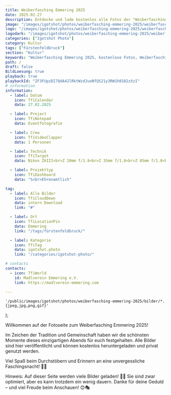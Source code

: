 ```yaml
---
title: Weiberfasching Emmering 2025
date: 2025-02-27
description: Entdecke und lade kostenlos alle Fotos der "Weiberfasching Emmering 2025" herunter.
image: "/images/igotshot/photos/weiberfasching-emmering-2025/weiberfasching-emmering-2025.jpg"
logo: "/images/igotshot/photos/weiberfasching-emmering-2025/weiberfasching-emmering-2025.jpg"
logodark: "/images/igotshot/photos/weiberfasching-emmering-2025/weiberfasching-emmering-2025.jpg"
categories: ["Igotshot Photo"]
category: Kultur
tags: ["Fürstenfeldbruck"]
section: "Kultur"
keywords: "Weiberfasching Emmering 2025, kostenlose Fotos, Weiberfasching Bilder herunterladen, zeitgenössische Fotografie, Eventfotos"
path: /
draft: false
BildLoesung: true
playback: true
playbackId: "ZF3FUpzDI7QdA42lRktWzdJuoNfQS21y3RW1h0102zXzI"
# information
information:
  - label: Datum
    icon: TfiCalendar
    data: 27.02.2025

  - label: Project
    icon: TfiNotepad
    data: Eventfotografie

  - label: Crew
    icon: TfiVideoClapper
    data: 1 Personen

  - label: Technik
    icon: TfiTarget
    data: Nikon Z6III<br>Z 20mm f/1.8<br>Z 35mm f/1.8<br>Z 85mm f/1.8<br>Z 105mm f/2.8<br>Profoto A10<br><br>FX6 + Atomos Ninja <br>XEEN CF 16mm T2.6<br>XEEN CF 24mm T1.5  <br>XEEN CF 35mm T1.5 <br>XEEN CF 85mm T1.5

  - label: Projekttyp
    icon: TfiDashboard
    data: "S<br>Ehrenamtlich"

tag:
  - label: Alle Bilder
    icon: TfiCloudDown
    data: intern Download
    link: "#"

  - label: Ort
    icon: TfiLocationPin
    data: Emmering
    link: "/tags/fürstenfeldbruck/"

  - label: Kategorie
    icon: TfiTag
    data: igotshot.photo
    link: "/categories/igotshot-photo/"

# contacts
contacts:
  - icon: TfiWorld
    id: Madlverein Emmering e.V.
    link: https://madlverein-emmering.com
 
---
```



    '/public/images/igotshot/photos/weiberfasching-emmering-2025/bilder/*.{jpeg,jpg,png,gif}'
);


Willkommen auf der Fotoseite zum Weiberfasching Emmering 2025!

Im Zeichen der Tradition und Gemeinschaft haben wir die schönsten Momente dieses einzigartigen Abends für euch festgehalten. Alle Bilder sind hier veröffentlicht und können kostenlos heruntergeladen und privat genutzt werden.

Viel Spaß beim Durchstöbern und Erinnern an eine unvergessliche Faschingsnacht! 🥳🎶

<div class="py-4 px-4 bg-igot/10 rounded border border-igot">
Hinweis: Auf dieser Seite werden viele Bilder geladen! 📸✨ Sie sind zwar optimiert, aber es kann trotzdem ein wenig dauern. Danke für deine Geduld – und viel Freude beim Anschauen! 😊🎭
</div>
<div class="py-8">
  <MasonaryImages client:load images={images} mobile={2} desktop={3} large={4} />
</div>